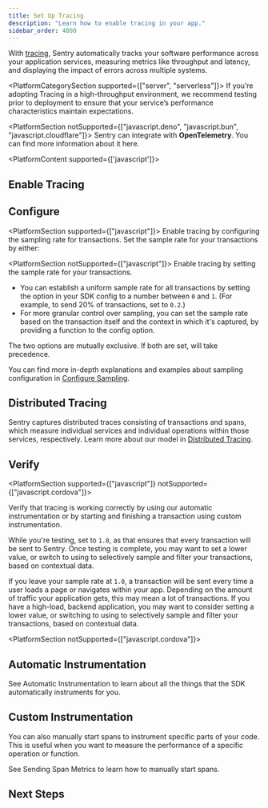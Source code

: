 ```yaml
---
title: Set Up Tracing
description: "Learn how to enable tracing in your app."
sidebar_order: 4000
---
```


With [tracing](/product/insights/overview/), Sentry automatically tracks your software performance across your application services, measuring metrics like throughput and latency, and displaying the impact of errors across multiple systems.

<PlatformCategorySection supported={["server", "serverless"]}>
  <Alert>
    If you’re adopting Tracing in a high-throughput environment, we recommend testing prior to deployment to ensure that your service’s performance characteristics maintain expectations.
  </Alert>

  <PlatformSection notSupported={["javascript.deno", "javascript.bun", "javascript.cloudflare"]}>
    <Alert>
      Sentry can integrate with <strong>OpenTelemetry</strong>. You can find more
      information about it
      <PlatformLink to="/opentelemetry/">here</PlatformLink>.
    </Alert>
  </PlatformSection>
</PlatformCategorySection>

<PlatformContent supported={['javascript']}>
## Enable Tracing

<PlatformContent includePath="performance/enable-tracing" />

</PlatformContent>

## Configure

<PlatformSection supported={["javascript"]}>
  Enable tracing by configuring the sampling rate for transactions. Set
  the sample rate for your transactions by either:
</PlatformSection>

<PlatformSection notSupported={["javascript"]}>
  Enable tracing by setting the sample rate for your transactions.
</PlatformSection>

<PlatformContent includePath="performance/configure-sample-rate" />

- You can establish a uniform sample rate for all transactions by setting the <PlatformIdentifier name="traces-sample-rate" /> option in your SDK config to a number between `0` and `1`. (For example, to send 20% of transactions, set <PlatformIdentifier name="traces-sample-rate" /> to `0.2`.)
- For more granular control over sampling, you can set the sample rate based on the transaction itself and the context in which it's captured, by providing a function to the <PlatformIdentifier name="traces-sampler" /> config option.

The two options are mutually exclusive. If both are set, <PlatformIdentifier name="traces-sampler" /> will take precedence.

You can find more in-depth explanations and examples about sampling configuration in [Configure Sampling](./configure-sampling).

## Distributed Tracing

Sentry captures distributed traces consisting of transactions and spans, which measure individual services and individual operations within those services, respectively. Learn more about our model in [Distributed Tracing](/product/sentry-basics/tracing/distributed-tracing/).

## Verify

<PlatformSection supported={["javascript"]} notSupported={["javascript.cordova"]}>

Verify that tracing is working correctly by using our <PlatformLink to="/tracing/instrumentation/automatic-instrumentation/">automatic instrumentation</PlatformLink> or by starting and finishing a transaction using <PlatformLink to="/tracing/instrumentation/custom-instrumentation/">custom instrumentation</PlatformLink>.

</PlatformSection>

While you're testing, set <PlatformIdentifier name="traces-sample-rate" /> to `1.0`, as that ensures that every transaction will be sent to Sentry. Once testing is complete, you may want to set a lower <PlatformIdentifier name="traces-sample-rate" /> value, or switch to using <PlatformIdentifier name="traces-sampler" /> to selectively sample and filter your transactions, based on contextual data.

If you leave your sample rate at `1.0`, a transaction will be sent every time a user loads a page or navigates within your app. Depending on the amount of traffic your application gets, this may mean a lot of transactions. If you have a high-load, backend application, you may want to consider setting a lower <PlatformIdentifier name="traces-sample-rate" /> value, or switching to using <PlatformIdentifier name="traces-sampler" /> to selectively sample and filter your transactions, based on contextual data.

<PlatformSection notSupported={["javascript.cordova"]}>
  ## Automatic Instrumentation

  See <PlatformLink to="/tracing/instrumentation/automatic-instrumentation">Automatic Instrumentation</PlatformLink> to learn about all the things that the SDK automatically instruments for you.
</PlatformSection>

## Custom Instrumentation

You can also manually start spans to instrument specific parts of your code. This is useful when you want to measure the performance of a specific operation or function.

See <PlatformLink to="/tracing/span-metrics/">Sending Span Metrics</PlatformLink> to learn how to manually start spans.

## Next Steps

<PageGrid />
